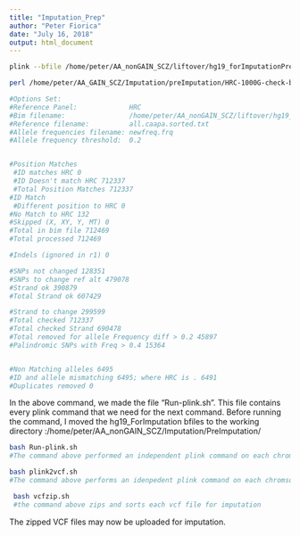 ---
title: "Imputation_Prep"
author: "Peter Fiorica"
date: "July 16, 2018"
output: html_document
---

```{bash}
plink --bfile /home/peter/AA_nonGAIN_SCZ/liftover/hg19_forImputationPrep --freq --out newfreq

perl /home/peter/AA_GAIN_SCZ/Imputation/preImputation/HRC-1000G-check-bim.pl -b /home/peter/AA_nonGAIN_SCZ/liftover/hg19_forImputationPrep.bim -f newfreq.frq -r all.caapa.sorted.txt -h

#Options Set:
#Reference Panel:             HRC
#Bim filename:                /home/peter/AA_nonGAIN_SCZ/liftover/hg19_forImputationPrep.bim
#Reference filename:          all.caapa.sorted.txt
#Allele frequencies filename: newfreq.frq
#Allele frequency threshold:  0.2


#Position Matches
 #ID matches HRC 0
 #ID Doesn't match HRC 712337
 #Total Position Matches 712337
#ID Match
 #Different position to HRC 0
#No Match to HRC 132
#Skipped (X, XY, Y, MT) 0
#Total in bim file 712469
#Total processed 712469

#Indels (ignored in r1) 0

#SNPs not changed 128351
#SNPs to change ref alt 479078
#Strand ok 390879
#Total Strand ok 607429

#Strand to change 299599
#Total checked 712337
#Total checked Strand 690478
#Total removed for allele Frequency diff > 0.2 45897
#Palindromic SNPs with Freq > 0.4 15364


#Non Matching alleles 6495
#ID and allele mismatching 6495; where HRC is . 6491
#Duplicates removed 0
```

In the above command, we made the file "Run-plink.sh". This file contains every plink command that we need for the next command.  Before running the command, I moved the hg19_ForImputation bfiles to the working directory :/home/peter/AA_nonGAIN_SCZ/Imputation/PreImputation/


```{bash}
bash Run-plink.sh
#The command above performed an independent plink command on each chromosome

bash plink2vcf.sh
#The command above performs an idenpedent plink command on each chromsome so that the files are the converted to a .vcf for imputation

 bash vcfzip.sh
 #the command above zips and sorts each vcf file for imputation
```

The zipped VCF files may now be uploaded for imputation.